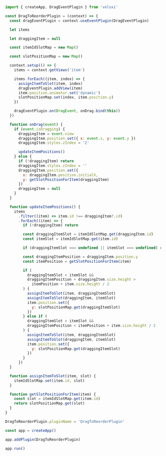 ```js
import { createApp, DragEventPlugin } from 'veloxi'

const DragToReorderPlugin = (context) => {
  const dragEventPlugin = context.useEventPlugin(DragEventPlugin)

  let items

  let draggingItem = null

  const itemIdSlotMap = new Map()

  const slotPositionMap = new Map()

  context.setup(() => {
    items = context.getViews('item')

    items.forEach((item, index) => {
      assignItemToSlot(item, index)
      dragEventPlugin.addView(item)
      item.position.animator.set('dynamic')
      slotPositionMap.set(index, item.position.y)
    })

    dragEventPlugin.on(DragEvent, onDrag.bind(this))
  })

  function onDrag(event) {
    if (event.isDragging) {
      draggingItem = event.view
      draggingItem.position.set({ x: event.x, y: event.y })
      draggingItem.styles.zIndex = '2'

      updateItemPositions()
    } else {
      if (!draggingItem) return
      draggingItem.styles.zIndex = ''
      draggingItem.position.set({
        x: draggingItem.position.initialX,
        y: getSlotPositionForItem(draggingItem)
      })
      draggingItem = null
    }
  }

  function updateItemPositions() {
    items
      .filter((item) => item.id !== draggingItem?.id)
      .forEach((item) => {
        if (!draggingItem) return

        const draggingItemSlot = itemIdSlotMap.get(draggingItem.id)
        const itemSlot = itemIdSlotMap.get(item.id)

        if (draggingItemSlot === undefined || itemSlot === undefined) return

        const draggingItemPosition = draggingItem.position.y
        const itemPosition = getSlotPositionForItem(item)

        if (
          draggingItemSlot < itemSlot &&
          draggingItemPosition + draggingItem.size.height >
            itemPosition + item.size.height / 2
        ) {
          assignItemToSlot(item, draggingItemSlot)
          assignItemToSlot(draggingItem, itemSlot)
          item.position.set({
            y: slotPositionMap.get(draggingItemSlot)
          })
        } else if (
          draggingItemSlot > itemSlot &&
          draggingItemPosition < itemPosition + item.size.height / 2
        ) {
          assignItemToSlot(item, draggingItemSlot)
          assignItemToSlot(draggingItem, itemSlot)
          item.position.set({
            y: slotPositionMap.get(draggingItemSlot)
          })
        }
      })
  }

  function assignItemToSlot(item, slot) {
    itemIdSlotMap.set(item.id, slot)
  }

  function getSlotPositionForItem(item) {
    const slot = itemIdSlotMap.get(item.id)
    return slotPositionMap.get(slot)
  }
}

DragToReorderPlugin.pluginName = 'DragToReorderPlugin'

const app = createApp()

app.addPlugin(DragToReorderPlugin)

app.run()
```
